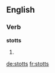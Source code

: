 ==English==

===Verb===
'''stotts'''

# {{en-third-person singular of|stott}}

[[de:stotts]]
[[fr:stotts]]